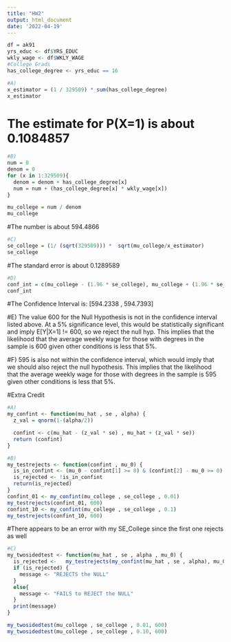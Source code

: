 ```yaml
---
title: "HW2"
output: html_document
date: '2022-04-19'
---
```


```r
df = ak91
yrs_educ <- df$YRS_EDUC
wkly_wage <- df$WKLY_WAGE
#College Grads
has_college_degree <- yrs_educ == 16

```


```r
#A)
x_estimator = (1 / 329509) * sum(has_college_degree)
x_estimator
```
# The estimate for P(X=1) is about 0.1084857


```r
#B)
num = 0
denom = 0
for (x in 1:329509){
  denom = denom + has_college_degree[x]
  num = num + (has_college_degree[x] * wkly_wage[x])
}

mu_college = num / denom
mu_college
```
#The number is about 594.4866
```r
#C)
se_college = (1/ (sqrt(329509))) *  sqrt(mu_college/x_estimator)
se_college

```
#The standard error is about 0.1289589
```r
#D)
conf_int = c(mu_college - (1.96 * se_college), mu_college + (1.96 * se_college))
conf_int

```
#The Confidence Interval is: [594.2338 , 594.7393]

#E)
The value 600 for the Null Hypothesis is not in the confidence interval listed above. At a 5% significance level, this would be statistically significant and imply E[Y|X=1] != 600, so we reject the null hyp. This implies that the likelihood that the average weekly wage for those with degrees in the sample is 600 given other conditions is less that 5%.

#F)
595 is also not within the confidence interval, which would imply that we should also reject the null hypothesis.
This implies that the likelihood that the average weekly wage for those with degrees in the sample is 595 given other conditions is less that 5%.


#Extra Credit
```r
#A)
my_confint <- function(mu_hat , se , alpha) {
  z_val = qnorm(1-(alpha/2))

  confint <- c(mu_hat - (z_val * se) , mu_hat + (z_val * se))
  return (confint)
}
```


```r
#B)
my_testrejects <- function(confint , mu_0) {
  is_in_confint <- (mu_0 - confint[1] >= 0) & (confint[2] - mu_0 >= 0)
  is_rejected <- !is_in_confint
  return(is_rejected)
}
confint_01 <- my_confint(mu_college , se_college , 0.01)
my_testrejects(confint_01, 600)
confint_10 <- my_confint(mu_college , se_college , 0.1)
my_testrejects(confint_10, 600)
```
#There appears to be an error with my SE_College since the first one rejects as well
```r
#C)
my_twosidedtest <- function(mu_hat , se , alpha , mu_0) {
  is_rejected <-   my_testrejects(my_confint(mu_hat , se , alpha), mu_0)
  if (is_rejected) {
    message <- "REJECTS the NULL"
  }
  else{
    message <- "FAILS to REJECT the NULL"
  }
  print(message)
}

my_twosidedtest(mu_college , se_college , 0.01, 600)
my_twosidedtest(mu_college , se_college , 0.10, 600)
```